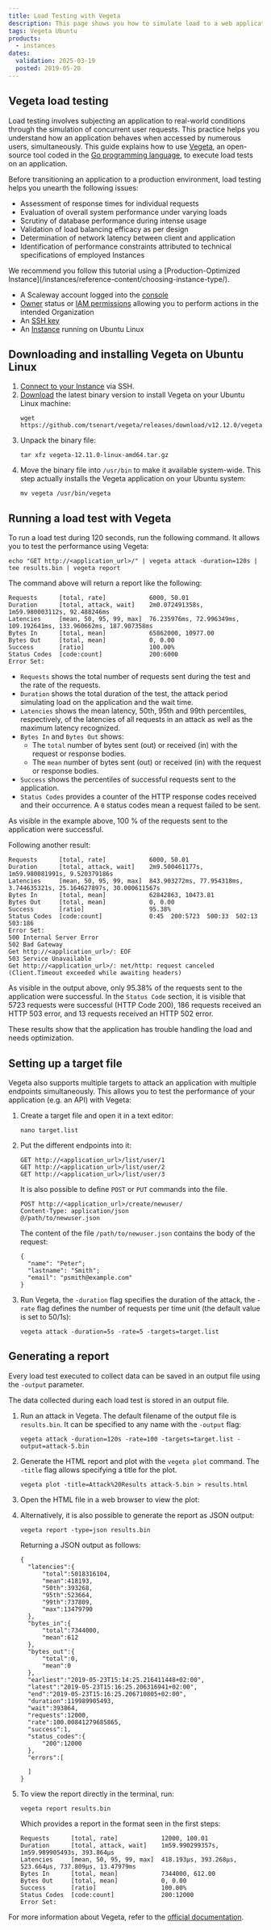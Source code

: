 ```yaml
---
title: Load Testing with Vegeta
description: This page shows you how to simulate load to a web application with Vegeta
tags: Vegeta Ubuntu
products:
  - instances
dates:
  validation: 2025-03-19
  posted: 2019-05-20
---
```




## Vegeta load testing

Load testing involves subjecting an application to real-world conditions through the simulation of concurrent user requests. This practice helps you understand how an application behaves when accessed by numerous users, simultaneously. This guide explains how to use [Vegeta](https://github.com/tsenart/vegeta), an open-source tool coded in the [Go programming language](/tutorials/install-golang-ubuntu-bionic/), to execute load tests on an application.

Before transitioning an application to a production environment, load testing helps you unearth the following issues:

- Assessment of response times for individual requests
- Evaluation of overall system performance under varying loads
- Scrutiny of database performance during intense usage
- Validation of load balancing efficacy as per design
- Determination of network latency between client and application
- Identification of performance constraints attributed to technical specifications of employed Instances

<Message type="tip">
  We recommend you follow this tutorial using a [Production-Optimized Instance](/instances/reference-content/choosing-instance-type/).
</Message>

<Requirements />

- A Scaleway account logged into the [console](https://console.scaleway.com)
- [Owner](/iam/concepts/#owner) status or [IAM permissions](/iam/concepts/#permission) allowing you to perform actions in the intended Organization
- An [SSH key](/organizations-and-projects/how-to/create-ssh-key/)
- An [Instance](/instances/how-to/create-an-instance/) running on Ubuntu Linux

## Downloading and installing Vegeta on Ubuntu Linux

1. [Connect to your Instance](/instances/how-to/connect-to-instance/) via SSH.
2. [Download](https://github.com/tsenart/vegeta/releases) the latest binary version to install Vegeta on your Ubuntu Linux machine:
    ```
    wget https://github.com/tsenart/vegeta/releases/download/v12.12.0/vegeta_12.12.0_linux_amd64.tar.gz
    ```
3. Unpack the binary file:
    ```
    tar xfz vegeta-12.11.0-linux-amd64.tar.gz
    ```
4. Move the binary file into `/usr/bin` to make it available system-wide. This step actually installs the Vegeta application on your Ubuntu system:
    ```
    mv vegeta /usr/bin/vegeta
    ```

## Running a load test with Vegeta

To run a load test during 120 seconds, run the following command. It allows you to test the performance using Vegeta:

```
echo "GET http://<application_url>/" | vegeta attack -duration=120s | tee results.bin | vegeta report
```

The command above will return a report like the following:

```
Requests      [total, rate]            6000, 50.01
Duration      [total, attack, wait]    2m0.072491358s, 1m59.980003112s, 92.488246ms
Latencies     [mean, 50, 95, 99, max]  76.235976ms, 72.996349ms, 109.192641ms, 133.960662ms, 187.907358ms
Bytes In      [total, mean]            65862000, 10977.00
Bytes Out     [total, mean]            0, 0.00
Success       [ratio]                  100.00%
Status Codes  [code:count]             200:6000
Error Set:
```

- `Requests` shows the total number of requests sent during the test and the rate of the requests.
- `Duration` shows the total duration of the test, the attack period simulating load on the application and the wait time.
- `Latencies` shows the mean latency, 50th, 95th and 99th percentiles, respectively, of the latencies of all requests in an attack as well as the maximum latency recognized.
- `Bytes In` and `Bytes Out` shows:
  - The `total` number of bytes sent (out) or received (in) with the request or response bodies.
  - The `mean` number of bytes sent (out) or received (in) with the request or response bodies.
- `Success` shows the percentiles of successful requests sent to the application.
- `Status Codes` provides a counter of the HTTP response codes received and their occurrence. A `0` status codes mean a request failed to be sent.

As visible in the example above, 100 % of the requests sent to the application were successful.

Following another result:

```
Requests      [total, rate]            6000, 50.01
Duration      [total, attack, wait]    2m9.500461177s, 1m59.980081991s, 9.520379186s
Latencies     [mean, 50, 95, 99, max]  843.903272ms, 77.954318ms, 3.744635321s, 25.164627897s, 30.000611567s
Bytes In      [total, mean]            62842863, 10473.81
Bytes Out     [total, mean]            0, 0.00
Success       [ratio]                  95.38%
Status Codes  [code:count]             0:45  200:5723  500:33  502:13  503:186
Error Set:
500 Internal Server Error
502 Bad Gateway
Get http://<application_url>/: EOF
503 Service Unavailable
Get http://<application_url>/: net/http: request canceled (Client.Timeout exceeded while awaiting headers)
```

As visible in the output above, only 95.38% of the requests sent to the application were successful. In the `Status Code` section, it is visible that 5723 requests were successful (HTTP Code 200), 186 requests received an HTTP 503 error, and 13 requests received an HTTP 502 error.

These results show that the application has trouble handling the load and needs optimization.

## Setting up a target file

Vegeta also supports multiple targets to attack an application with multiple endpoints simultaneously. This allows you to test the performance of your application (e.g. an API) with Vegeta:

1. Create a target file and open it in a text editor:
    ```
    nano target.list
    ```
2. Put the different endpoints into it:
    ```
    GET http://<application_url>/list/user/1
    GET http://<application_url>/list/user/2
    GET http://<application_url>/list/user/3
    ```

    It is also possible to define `POST` or `PUT` commands into the file.

    ```
    POST http://<application_url>/create/newuser/
    Content-Type: application/json
    @/path/to/newuser.json
    ```

    The content of the file `/path/to/newuser.json` contains the body of the request:

    ```
    {
      "name": "Peter";
      "lastname": "Smith";
      "email": "psmith@example.com"
    }
    ```
3. Run Vegeta, the `-duration` flag specifies the duration of the attack, the `-rate` flag defines the number of requests per time unit (the default value is set to 50/1s):
    ```
    vegeta attack -duration=5s -rate=5 -targets=target.list
    ```

## Generating a report

Every load test executed to collect data can be saved in an output file using the `-output` parameter.

The data collected during each load test is stored in an output file.

1. Run an attack in Vegeta. The default filename of the output file is `results.bin`. It can be specified to any name with the `-output` flag:
    ```
    vegeta attack -duration=120s -rate=100 -targets=target.list -output=attack-5.bin
    ```
2. Generate the HTML report and plot with the `vegeta plot` command. The `-title` flag allows specifying a title for the plot.
    ```
    vegeta plot -title=Attack%20Results attack-5.bin > results.html
    ```
3. Open the HTML file in a web browser to view the plot:
    <Lightbox image={image} alt="" />
4. Alternatively, it is also possible to generate the report as JSON output:
    ```
    vegeta report -type=json results.bin
    ```

    Returning a JSON output as follows:

    ```
    {
      "latencies":{
          "total":5018316104,
          "mean":418193,
          "50th":393268,
          "95th":523664,
          "99th":737809,
          "max":13479790
      },
      "bytes_in":{
          "total":7344000,
          "mean":612
      },
      "bytes_out":{
          "total":0,
          "mean":0
      },
      "earliest":"2019-05-23T15:14:25.216411448+02:00",
      "latest":"2019-05-23T15:16:25.206316941+02:00",
      "end":"2019-05-23T15:16:25.206710805+02:00",
      "duration":119989905493,
      "wait":393864,
      "requests":12000,
      "rate":100.00841279685865,
      "success":1,
      "status_codes":{
          "200":12000
      },
      "errors":[

      ]
    }
    ```
5. To view the report directly in the terminal, run:
    ```
    vegeta report results.bin
    ```

    Which provides a report in the format seen in the first steps:

    ```
    Requests      [total, rate]            12000, 100.01
    Duration      [total, attack, wait]    1m59.990299357s, 1m59.989905493s, 393.864µs
    Latencies     [mean, 50, 95, 99, max]  418.193µs, 393.268µs, 523.664µs, 737.809µs, 13.47979ms
    Bytes In      [total, mean]            7344000, 612.00
    Bytes Out     [total, mean]            0, 0.00
    Success       [ratio]                  100.00%
    Status Codes  [code:count]             200:12000
    Error Set:
    ```

For more information about Vegeta, refer to the [official documentation](https://github.com/tsenart/vegeta/blob/master/README.md).
<ClickableBanner
  productLogo="generic"
  title="Simulate real-world traffic and optimize your application's performance."
  url="https://account.scaleway.com/register"
  label="Create your account"
/>